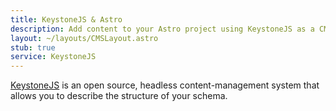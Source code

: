 ```yaml
---
title: KeystoneJS & Astro
description: Add content to your Astro project using KeystoneJS as a CMS
layout: ~/layouts/CMSLayout.astro
stub: true
service: KeystoneJS
---
```


[KeystoneJS](https://keystonejs.com/) is an open source, headless content-management system that allows you to describe the structure of your schema.
